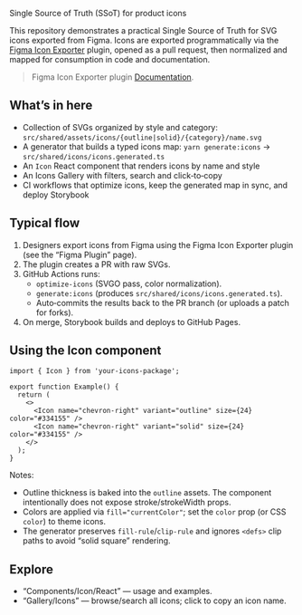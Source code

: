 
<Meta title="Foundations/Welcome" />

<Title>Design System Icons — Welcome</Title>

<Subtitle>Single Source of Truth (SSoT) for product icons</Subtitle>

This repository demonstrates a practical Single Source of Truth for SVG icons exported from Figma. Icons are exported programmatically via the [Figma Icon Exporter](https://www.figma.com/community/plugin/1533548616572213704/figma-icon-exporter) plugin, opened as a pull request, then normalized and mapped for consumption in code and documentation.

> Figma Icon Exporter plugin [Documentation](https://sofian-design.github.io/fivra/).

## What’s in here

- Collection of SVGs organized by style and category: `src/shared/assets/icons/{outline|solid}/{category}/name.svg`
- A generator that builds a typed icons map: `yarn generate:icons` → `src/shared/icons/icons.generated.ts`
- An `Icon` React component that renders icons by name and style
- An Icons Gallery with filters, search and click‑to‑copy
- CI workflows that optimize icons, keep the generated map in sync, and deploy Storybook

## Typical flow

1. Designers export icons from Figma using the Figma Icon Exporter plugin (see the “Figma Plugin” page).
2. The plugin creates a PR with raw SVGs.
3. GitHub Actions runs:
   - `optimize-icons` (SVGO pass, color normalization).
   - `generate:icons` (produces `src/shared/icons/icons.generated.ts`).
   - Auto‑commits the results back to the PR branch (or uploads a patch for forks).
4. On merge, Storybook builds and deploys to GitHub Pages.

## Using the Icon component

```tsx
import { Icon } from 'your-icons-package';

export function Example() {
  return (
    <>
      <Icon name="chevron-right" variant="outline" size={24} color="#334155" />
      <Icon name="chevron-right" variant="solid" size={24} color="#334155" />
    </>
  );
}
```

Notes:

- Outline thickness is baked into the `outline` assets. The component intentionally does not expose stroke/strokeWidth props.
- Colors are applied via `fill="currentColor"`; set the `color` prop (or CSS `color`) to theme icons.
- The generator preserves `fill-rule`/`clip-rule` and ignores `<defs>` clip paths to avoid “solid square” rendering.

## Explore

- “Components/Icon/React” — usage and examples.
- “Gallery/Icons” — browse/search all icons; click to copy an icon name.